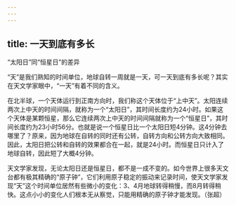 ```yaml
---
---
---
```

title: 一天到底有多长
---




“太阳日”同“恒星日”的差异



“天”是我们熟知的时间单位，地球自转一周就是一天，可一天到底有多长呢？其实在天文学家眼中，“一天”有着不同的含义。

在北半球，一个天体运行到正南方向时，我们称这个天体位于“上中天”。太阳连续两次上中天的时间间隔，就称为一个“太阳日”，其时间长度约为24小时。如果这个天体是某颗恒星，那么它连续两次上中天的时间间隔就称为一个“恒星日”，其时间长度约为23小时56分。也就是说一个恒星日比一个太阳日短4分钟。这4分钟去哪里了？原来，因为地球在自转的同时还有公转，自转方向和公转方向大致相同。因此，太阳日把公转和自转的效果都合在一起，就是24小时。而恒星日只计入了地球自转，因此短了大概4分钟。

天文学家发现，无论太阳日还是恒星日，都不是一成不变的。如今世界上很多天文台都有极其精确的“原子钟”，它们利用原子稳定的振动来记录时间，使天文学家发现“天”这个时间单位居然有些微小的变化：3、4月地球转得稍慢，而8月转得稍快。这点小小的变化人们根本无从察觉，只能用精确的原子钟才能发现。（张超）